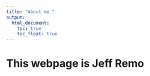 ```yaml
---
title: "About me "
output: 
  html_document:
    toc: true
    toc_float: true
---
```


# This webpage is Jeff Remo
